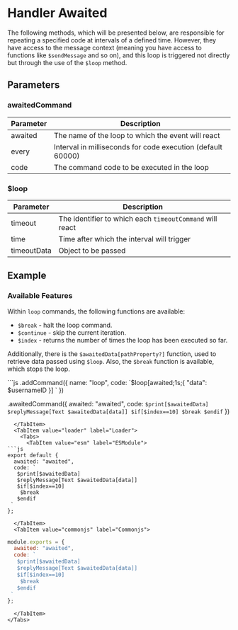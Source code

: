 # Handler Awaited
The following methods, which will be presented below, are responsible for repeating a specified code at intervals of a defined time. However, they have access to the message context (meaning you have access to functions like `$sendMessage` and so on), and this loop is triggered not directly but through the use of the `$loop` method.

## Parameters

### awaitedCommand
| Parameter | Description |
| --------- | ----------- |
| awaited   | The name of the loop to which the event will react |
| every     | Interval in milliseconds for code execution (default 60000) |
| code      | The command code to be executed in the loop |

### $loop
| Parameter | Description |
| --------- | ----------- |
| timeout   | The identifier to which each `timeoutCommand` will react |
| time | Time after which the interval will trigger |
| timeoutData | Object to be passed |

## Example

### Available Features
Within `loop` commands, the following functions are available:
- `$break` - halt the loop command.
- `$continue` - skip the current iteration.
- `$index` - returns the number of times the loop has been executed so far.

Additionally, there is the `$awaitedData[pathProperty?]` function, used to retrieve data passed using `$loop`. Also, the `$break` function is available, which stops the loop.


<Tabs>
  <TabItem value="javascript" label="JavaScript">
```js
<AoiClient>.addCommand({
   name: "loop",
   code: `$loop[awaited;1s;{ "data": $usernameID }]
  `
})
 
<AoiClient>.awaitedCommand({
  awaited: "awaited",
  code: `
   $print[$awaitedData]
   $replyMessage[Text $awaitedData[data]]
   $if[$index==10]
    $break
   $endif
 `
})
```
  </TabItem>
  <TabItem value="loader" label="Loader">
    <Tabs>
      <TabItem value="esm" label="ESModule">
```js
export default {
  awaited: "awaited",
  code: `
   $print[$awaitedData]
   $replyMessage[Text $awaitedData[data]]
   $if[$index==10]
    $break
   $endif
 `
};
```
      </TabItem>
      <TabItem value="commonjs" label="Commonjs">
```js
module.exports = {
  awaited: "awaited",
  code: `
   $print[$awaitedData]
   $replyMessage[Text $awaitedData[data]]
   $if[$index==10]
    $break
   $endif
 `
};
```
      </TabItem>
    </Tabs>
  </TabItem>
</Tabs>
